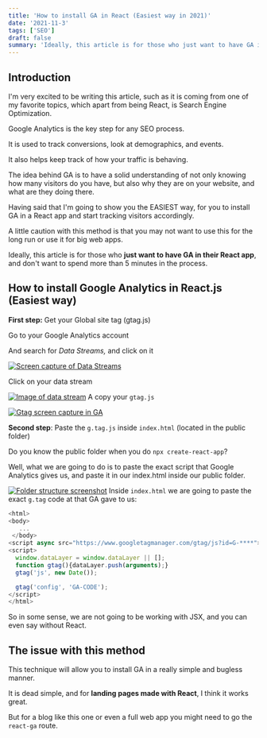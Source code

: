 ```yaml
---
title: 'How to install GA in React (Easiest way in 2021)'
date: '2021-11-3'
tags: ['SEO']
draft: false
summary: 'Ideally, this article is for those who just want to have GA in their React app, and don't want to spend more than 5 minutes in the process.'
---
```


## Introduction

I'm very excited to be writing this article, such as it is coming from one of my favorite topics, which apart from being React, is Search Engine Optimization.

Google Analytics is the key step for any SEO process.

It is used to track conversions, look at demographics, and events.

It also helps keep track of how your traffic is behaving.

The idea behind GA is to have a solid understanding of not only knowing how many visitors do you have, but also why they are on your website, and what are they doing there.

Having said that I'm going to show you the EASIEST way, for you to install GA in a React app and start tracking visitors accordingly.

A little caution with this method is that you may not want to use this for the long run or use it for big web apps.

Ideally, this article is for those who **just want to have GA in their React app**, and don't want to spend more than 5 minutes in the process.

## How to install Google Analytics in React.js (Easiest way)

**First step:** Get your Global site tag (gtag.js)

Go to your Google Analytics account

And search for _Data Streams,_ and click on it

[![Screen capture of Data Streams](https://i.postimg.cc/s2t4xPv2/Captura.png)](https://postimg.cc/NykHPH8h)

Click on your data stream

[![Image of data stream](https://i.postimg.cc/wBv9MJnn/Captura.png)](https://postimg.cc/75pFQCHN)
A copy your `gtag.js`

[![Gtag screen capture in GA](https://i.postimg.cc/mgQGrjdd/Captura.png)](https://postimg.cc/jDd1gHYN)

**Second step**: Paste the `g.tag.js` inside `index.html` (located in the public folder)

Do you know the public folder when you do `npx create-react-app`?

Well, what we are going to do is to paste the exact script that Google Analytics gives us, and paste it in our index.html inside our public folder.

[![Folder structure screenshot](https://i.postimg.cc/cLsM248F/Captura.png)](https://postimg.cc/dLxyTF6C)
Inside `index.html` we are going to paste the exact `g.tag` code at that GA gave to us:

```js
<html>
<body>
   ...
 </body>
<script async src="https://www.googletagmanager.com/gtag/js?id=G-****"></script>
<script>
  window.dataLayer = window.dataLayer || [];
  function gtag(){dataLayer.push(arguments);}
  gtag('js', new Date());

  gtag('config', 'GA-CODE');
</script>
</html>
```

So in some sense, we are not going to be working with JSX, and you can even say without React.

## The issue with this method

This technique will allow you to install GA in a really simple and bugless manner.

It is dead simple, and for **landing pages made with React**, I think it works great.

But for a blog like this one or even a full web app you might need to go the `react-ga` route.
